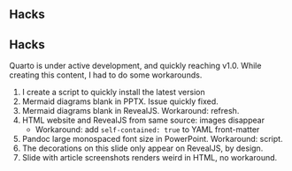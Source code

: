 ::: {.content-visible when-format="pptx"}

## Hacks {background-color="black"}

:::

::: {.content-visible unless-format="pptx"}

## Hacks {background-color="black" background-image="images/hacks.png" background-size="350px" background-position="top right"}

:::

Quarto is under active development, and quickly reaching v1.0. While creating this content, I had to do some workarounds.

1. I create a script to quickly install the latest version
2. Mermaid diagrams blank in PPTX. Issue quickly fixed.
3. Mermaid diagrams blank in RevealJS. Workaround: refresh.
4. HTML website and RevealJS from same source: images disappear
    - Workaround: add `self-contained: true` to YAML front-matter
5. Pandoc large monospaced font size in PowerPoint. Workaround: script.
6. The decorations on this slide only appear on RevealJS, by design.
7. Slide with article screenshots renders weird in HTML, no workaround.